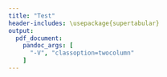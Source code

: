 ```yaml
---
title: "Test"
header-includes: \usepackage{supertabular}
output:
  pdf_document: 
    pandoc_args: [
      "-V", "classoption=twocolumn"
    ]
---
```

\documentclass{article}
\begin{document}
\onecolumn

## Two columns of text
## Once column section. 
This part should be the whole page width
```r
plot(rnorm(20),rnorm(20))
```


\twocolumn
\tablehead{Header of first column & Header of second column \\}

\begin{supertabular}{ccc}
Table cell 1, 1 & Table cell 1, 2 \\
Table cell 2, 1 & Table cell 2, 2 \\
Table cell 1, 1 & Table cell 1, 2 \\
...
...
\end{supertabular}
\end{document}



